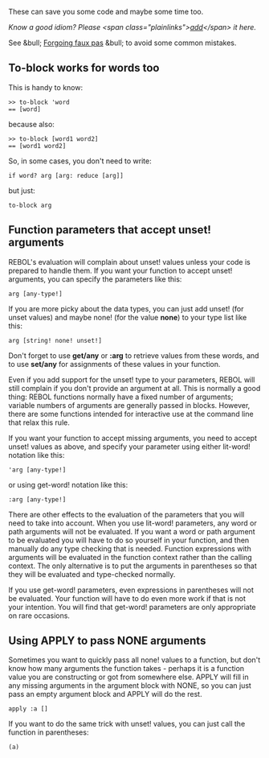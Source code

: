 These can save you some code and maybe some time too.

''Know a good idiom? Please &lt;span class=&quot;plainlinks&quot;&gt;[http://rebol.net/w/index.php?title=Handy_Idioms&amp;action=edit&amp;section=new add]&lt;/span&gt; it here.''

See &amp;bull; [[Forgoing faux pas]] &amp;bull; to avoid some common mistakes.

==To-block works for words too==

This is handy to know:

 &gt;&gt; to-block 'word
 == [word]

because also:

 &gt;&gt; to-block [word1 word2]
 == [word1 word2]

So, in some cases, you don't need to write:

 if word? arg [arg: reduce [arg]]

but just:

 to-block arg

==Function parameters that accept unset! arguments==

REBOL's evaluation will complain about unset! values unless your code is prepared to handle them. If you want your function to accept unset! arguments, you can specify the parameters like this:

 arg [any-type!]

If you are more picky about the data types, you can just add unset! (for unset values) and maybe none! (for the value '''none''') to your type list like this:

 arg [string! none! unset!]

Don't forget to use '''get/any''' or ''':arg''' to retrieve values from these words, and to use '''set/any''' for assignments of these values in your function.

Even if you add support for the unset! type to your parameters, REBOL will still complain if you don't provide an argument at all. This is normally a good thing: REBOL functions normally have a fixed number of arguments; variable numbers of arguments are generally passed in blocks. However, there are some functions intended for interactive use at the command line that relax this rule.

If you want your function to accept missing arguments, you need to accept unset! values as above, and specify your parameter using either lit-word! notation like this:

 'arg [any-type!]

or using get-word! notation like this:

 :arg [any-type!]

There are other effects to the evaluation of the parameters that you will need to take into account. When you use lit-word! parameters, any word or path arguments will not be evaluated. If you want a word or path argument to be evaluated you will have to do so yourself in your function, and then manually do any type checking that is needed. Function expressions with arguments will be evaluated in the function context rather than the calling context. The only alternative is to put the arguments in parentheses so that they will be evaluated and type-checked normally.

If you use get-word! parameters, even expressions in parentheses will not be evaluated. Your function will have to do even more work if that is not your intention. You will find that get-word! parameters are only appropriate on rare occasions.

==Using APPLY to pass NONE arguments==

Sometimes you want to quickly pass all none! values to a function, but don't know how many arguments the function takes - perhaps it is a function value you are constructing or got from somewhere else. APPLY will fill in any missing arguments in the argument block with NONE, so you can just pass an empty argument block and APPLY will do the rest.

 apply :a []

If you want to do the same trick with unset! values, you can just call the function in parentheses:

 (a)